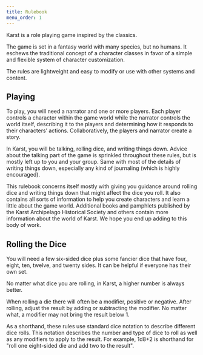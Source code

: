 ```yaml
---
title: Rulebook
menu_order: 1
---
```


Karst is a role playing game inspired by the classics.

The game is set in a fantasy world with many species, but no humans. It eschews the traditional concept of a character classes in favor of a simple and flexible system of character customization.

The rules are lightweight and easy to modify or use with other systems and content.

## Playing

To play, you will need a narrator and one or more players. Each player controls a character within the game world while the narrator controls the world itself, describing it to the players and determining how it responds to their characters’ actions. Collaboratively, the players and narrator create a story.

In Karst, you will be talking, rolling dice, and writing things down. Advice about the talking part of the game is sprinkled throughout these rules, but is mostly left up to you and your group. Same with most of the details of writing things down, especially any kind of journaling (which is highly encouraged).

This rulebook concerns itself mostly with giving you guidance around rolling dice and writing things down that might affect the dice you roll. It also contains all sorts of information to help you create characters and learn a little about the game world. Additional books and pamphlets published by the Karst Archipelago Historical Society and others contain more information about the world of Karst. We hope you end up adding to this body of work.

## Rolling the Dice

You will need a few six-sided dice plus some fancier dice that have four, eight, ten, twelve, and twenty sides. It can be helpful if everyone has their own set.

No matter what dice you are rolling, in Karst, a higher number is always better.

When rolling a die there will often be a modifier, positive or negative. After rolling, adjust the result by adding or subtracting the modifier. No matter what, a modifier may not bring the result below 1.

As a shorthand, these rules use standard dice notation to describe different dice rolls. This notation describes the number and type of dice to roll as well as any modifiers to apply to the result. For example, 1d8+2 is shorthand for "roll one eight-sided die and add two to the result".

